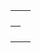 <table class="info_box">
<tr>
<th class="heading" colspan="2">{{{_label_schema|Item}}}</th>
</tr>
<!--
<tr>
<td class="subheading" colspan="2">Info</td>
</tr>
-->

<tr>
<th>{{{_label_type|Type(s)/Category(s)}}}</th>
<td>{{{type|}}}</td>
</tr>
</table>